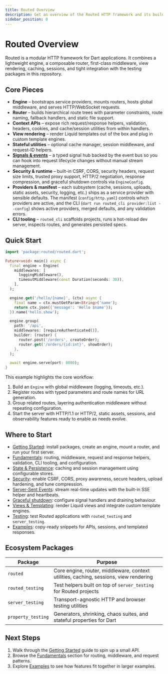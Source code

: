 ```yaml
---
title: Routed Overview
description: Get an overview of the Routed HTTP framework and its building blocks
sidebar_position: 0
---
```


# Routed Overview

Routed is a modular HTTP framework for Dart applications. It combines a lightweight engine, a composable router, first-class middleware, view rendering, caching, sessions, and tight integration with the testing packages in this repository.

## Core Pieces

- **Engine** – bootstraps service providers, mounts routers, hosts global middleware, and serves HTTP/WebSocket requests.
- **Router** – builds hierarchical route trees with parameter constraints, route naming, fallback handlers, and static file support.
- **Context APIs** – expose rich request/response helpers, validation, headers, cookies, and cache/session utilities from within handlers.
- **View rendering** – render Liquid templates out of the box and plug in custom template engines.
- **Stateful utilities** – optional cache manager, session middleware, and request-ID helpers.
- **[Signals & events](/docs/routed/advanced/signals)** – a typed signal hub backed by the event bus so you can hook into request lifecycle changes without manual stream management.
- **Security & runtime** – built-in CSRF, CORS, security headers, request size limits, trusted proxy support, HTTP/2 negotiation, response compression, and graceful shutdown controls via `EngineConfig`.
- **Providers & manifest** – each subsystem (cache, sessions, uploads, static assets, security, logging, etc.) ships as a service provider with sensible defaults. The manifest (`config/http.yaml`) controls which providers are active, and the CLI (`dart run routed_cli provider:list --config`) shows active providers, merged defaults, and any validation errors.
- **CLI tooling** – `routed_cli` scaffolds projects, runs a hot-reload dev server, inspects routes, and generates persisted specs.

## Quick Start

```dart
import 'package:routed/routed.dart';

Future<void> main() async {
  final engine = Engine(
    middlewares: [
      loggingMiddleware(),
      timeoutMiddleware(const Duration(seconds: 30)),
    ],
  );

  engine.get('/hello/{name}', (ctx) async {
    final name = ctx.mustGetParam<String>('name');
    return ctx.json({'message': 'Hello $name'});
  }).name('hello.show');

  engine.group(
    path: '/api',
    middlewares: [requireAuthenticated()],
    builder: (router) {
      router.post('/orders', createOrder);
      router.get('/orders/{id:int}', showOrder);
    },
  );

  await engine.serve(port: 8080);
}
```

This example highlights the core workflow:

1. Build an `Engine` with global middleware (logging, timeouts, etc.).
2. Register routes with typed parameters and route names for URL generation.
3. Group related routes, layering authentication middleware without repeating configuration.
4. Start the server with HTTP/1.1 or HTTP/2, static assets, sessions, and observability features ready to enable as needs evolve.

## Where to Start

- [Getting Started](/docs/routed/getting-started): install packages, create an engine, mount a router, and run your first server.
- [Fundamentals](/docs/routed/fundamentals/): routing, middleware, request and response helpers, validation, CLI tooling, and configuration.
- [State & Persistence](/docs/routed/state/): caching and session management using configurable stores.
- [Security](/docs/routed/security): enable CSRF, CORS, proxy awareness, secure headers, upload hardening, and tune compression.
- [Server-Sent Events](/docs/routed/fundamentals/sse): stream real-time updates with the built-in SSE helper and heartbeats.
- [Graceful shutdown](/docs/routed/fundamentals/graceful-shutdown): configure signal handlers and draining behaviour.
- [Views & Templating](/docs/routed/views/): render Liquid views and integrate custom template engines.
- [Testing](/docs/routed/testing/overview): test Routed applications with `routed_testing` and `server_testing`.
- [Examples](/docs/routed/examples/): copy-ready snippets for APIs, sessions, and templated responses.

## Ecosystem Packages

| Package | Purpose |
| --- | --- |
| `routed` | Core engine, router, middleware, context utilities, caching, sessions, view rendering |
| `routed_testing` | Test helpers built on top of `server_testing` for Routed projects |
| `server_testing` | Transport-agnostic HTTP and browser testing utilities |
| `property_testing` | Generators, shrinking, chaos suites, and stateful properties for Dart |

## Next Steps

1. Walk through the [Getting Started](/docs/routed/getting-started) guide to spin up a small API.
2. Browse the [Fundamentals](/docs/routed/fundamentals/) section for routing, middleware, and request patterns.
3. Explore [Examples](/docs/routed/examples/) to see how features fit together in larger examples.
